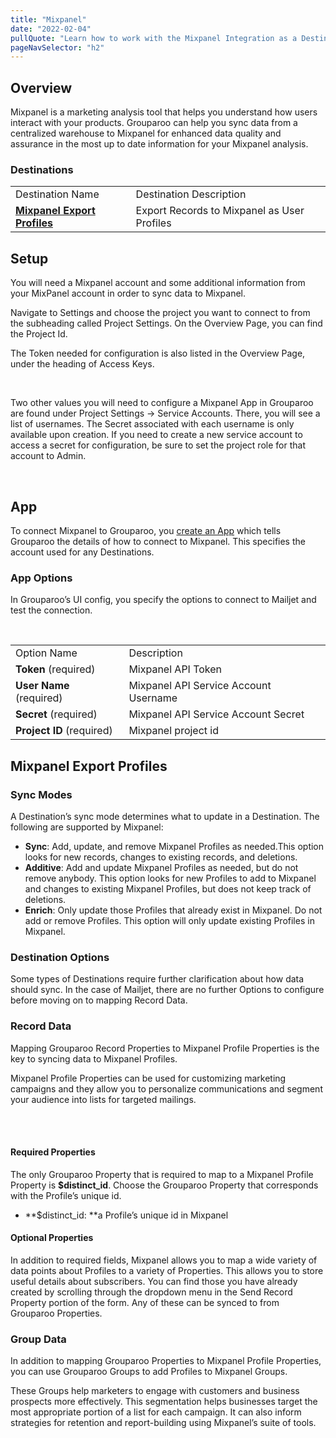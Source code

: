```yaml
---
title: "Mixpanel"
date: "2022-02-04"
pullQuote: "Learn how to work with the Mixpanel Integration as a Destination."
pageNavSelector: "h2"
---
```


<PluginDocsLinks plugin="Mixpanel" />

## Overview

Mixpanel is a marketing analysis tool that helps you understand how users interact with your products. Grouparoo can help you sync data from a centralized warehouse to Mixpanel for enhanced data quality and assurance in the most up to date information for your Mixpanel analysis.

### Destinations

<table className="docTable">
  <tablebody>
    <tr>
      <td>Destination Name</td>
      <td>Destination Description</td>
    </tr>
    <tr>
      <td>
        <strong>
          <a href="#mixpanel-export-profiles">Mixpanel Export Profiles</a>
        </strong>
      </td>
      <td>Export Records to Mixpanel as User Profiles</td>
    </tr>
  </tablebody>
</table>

## Setup

You will need a Mixpanel account and some additional information from your MixPanel account in order to sync data to Mixpanel.

Navigate to Settings and choose the project you want to connect to from the subheading called Project Settings. On the Overview Page, you can find the Project Id.

The Token needed for configuration is also listed in the Overview Page, under the heading of Access Keys.

<ImageInBrowserFrame
  src="/images/docs/integrations/mixpanel/setup/setup-1.png"
  alt="Mixpanel Setup"
  width={750}
  height={395}
/>
<br />

Two other values you will need to configure a Mixpanel App in Grouparoo are found under Project Settings → Service Accounts. There, you will see a list of usernames. The Secret associated with each username is only available upon creation. If you need to create a new service account to access a secret for configuration, be sure to set the project role for that account to Admin.

<ImageInBrowserFrame
  src="/images/docs/integrations/mixpanel/setup/setup-2.png"
  alt="Mixpanel Setup"
  width={750}
  height={405}
/>
<br />

## App

To connect Mixpanel to Grouparoo, you [create an App](https://www.grouparoo.com/docs/config/apps) which tells Grouparoo the details of how to connect to Mixpanel. This specifies the account used for any Destinations.

### App Options

In Grouparoo’s UI config, you specify the options to connect to Mailjet and test the connection.

<ImageInBrowserFrame
  src="/images/docs/integrations/mixpanel/app/options.png"
  alt="Mixpanel App Options"
  width={750}
  height={426}
/>
<br />

<table className="docTable">
  <tablebody>
    <tr>
      <td>Option Name</td>
      <td>Description</td>
    </tr>
    <tr>
      <td>
        <strong>Token</strong> (required)
      </td>
      <td>Mixpanel API Token</td>
    </tr>
    <tr>
      <td>
        <strong>User Name</strong> (required)
      </td>
      <td>Mixpanel API Service Account Username</td>
    </tr>
    <tr>
      <td>
        <strong>Secret</strong> (required)
      </td>
      <td>Mixpanel API Service Account Secret</td>
    </tr>
    <tr>
      <td>
        <strong>Project ID</strong> (required)
      </td>
      <td>Mixpanel project id</td>
    </tr>
  </tablebody>
</table>

## Mixpanel Export Profiles

### Sync Modes

A Destination’s sync mode determines what to update in a Destination. The following are supported by Mixpanel:

- **Sync**: Add, update, and remove Mixpanel Profiles as needed.This option looks for new records, changes to existing records, and deletions.
- **Additive**: Add and update Mixpanel Profiles as needed, but do not remove anybody. This option looks for new Profiles to add to Mixpanel and changes to existing Mixpanel Profiles, but does not keep track of deletions.
- **Enrich**: Only update those Profiles that already exist in Mixpanel. Do not add or remove Profiles. This option will only update existing Profiles in Mixpanel.

### Destination Options

Some types of Destinations require further clarification about how data should sync. In the case of Mailjet, there are no further Options to configure before moving on to mapping Record Data.

### Record Data

Mapping Grouparoo Record Properties to Mixpanel Profile Properties is the key to syncing data to Mixpanel Profiles.

Mixpanel Profile Properties can be used for customizing marketing campaigns and they allow you to personalize communications and segment your audience into lists for targeted mailings.

<ImageInBrowserFrame
  src="/images/docs/integrations/mixpanel/export-profiles/properties.png"
  alt="Mixpanel Export Profiles Properties"
  width={750}
  height={636}
/>
<br />
<br />

#### Required Properties

The only Grouparoo Property that is required to map to a Mixpanel Profile Property is **$distinct_id**. Choose the Grouparoo Property that corresponds with the Profile’s unique id.

- **$distinct_id: **a Profile’s unique id in Mixpanel

#### Optional Properties

In addition to required fields, Mixpanel allows you to map a wide variety of data points about Profiles to a variety of Properties. This allows you to store useful details about subscribers. You can find those you have already created by scrolling through the dropdown menu in the Send Record Property portion of the form. Any of these can be synced to from Grouparoo Properties.

### Group Data

In addition to mapping Grouparoo Properties to Mixpanel Profile Properties, you can use Grouparoo Groups to add Profiles to Mixpanel Groups.

These Groups help marketers to engage with customers and business prospects more effectively. This segmentation helps businesses target the most appropriate portion of a list for each campaign. It can also inform strategies for retention and report-building using Mixpanel’s suite of tools.

<ImageInBrowserFrame
  src="/images/docs/integrations/mixpanel/export-profiles/groups.png"
  alt="Mixpanel Export Profiles Groups"
  width={750}
  height={215}
/>
<br />
<br />

<PluginDocsIntegrationNotes plugin="Mixpanel" />
